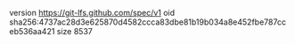 version https://git-lfs.github.com/spec/v1
oid sha256:4737ac28d3e625870d4582ccca83dbe81b19b034a8e452fbe787cceb536aa421
size 8537
